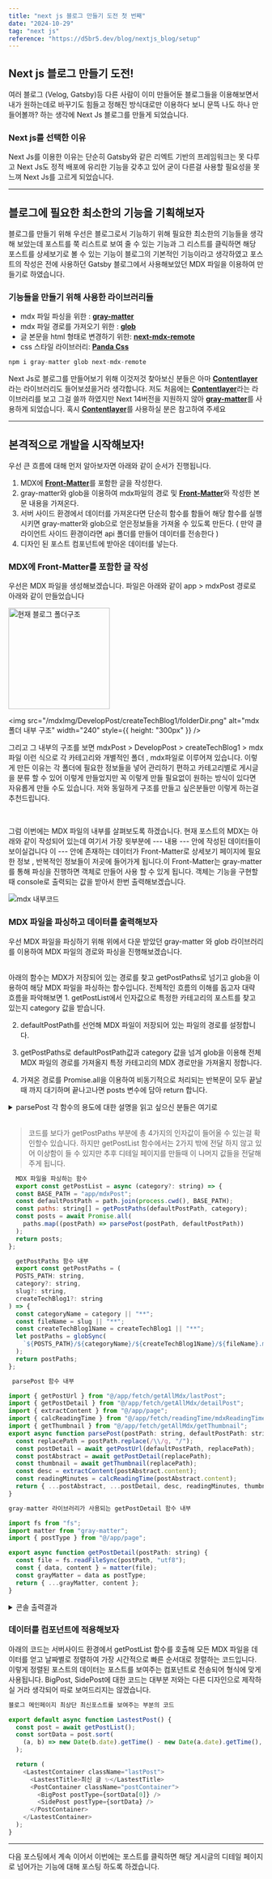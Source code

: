 ```yaml
---
title: "next js 블로그 만들기 도전 첫 번째"
date: "2024-10-29"
tag: "next js"
reference: "https://d5br5.dev/blog/nextjs_blog/setup"
---
```


## Next js 블로그 만들기 도전!

여러 블로그 (Velog, Gatsby)등 다른 사람이 이미 만들어둔 블로그들을 이용해보면서 내가 원하는데로 바꾸기도 힘들고 정해진 방식대로만 이용하다 보니 문뜩 나도 하나 만들어볼까? 하는 생각에 Next Js 블로그를 만들게 되었습니다.

### Next js를 선택한 이유

Next Js를 이용한 이유는 단순히 Gatsby와 같은 리엑트 기반의 프레임워크는 못 다루고 Next Js도 정적 배포에 유리한 기능을 갖추고 있어 굳이 다른걸 사용할 필요성을 못 느껴 Next Js를 고르게 되었습니다.

<hr />

## 블로그에 필요한 최소한의 기능을 기획해보자

블로그를 만들기 위해 우선은 블로그로서 기능하기 위해 필요한 최소한의 기능들을 생각해 보았는데 포스트를 쭉 리스트로 보여 줄 수 있는 기능과 그 리스트를 클릭하면 해당 포스트를 상세보기로 볼 수 있는 기능이 블로그의 기본적인 기능이라고 생각하였고 포스트의 작성은 전에 사용하던 Gatsby 블로그에서 사용해보았던 MDX 파일을 이용하여 만들기로 하였습니다.

### 기능들을 만들기 위해 사용한 라이브러리들

- mdx 파일 파싱을 위한 : <b><a href="https://github.com/jonschlinkert/gray-matter">gray-matter</a></b>
- mdx 파일 경로를 가져오기 위한 : <b><a href="https://github.com/isaacs/node-glob">glob</a></b>
- 글 본문을 html 형태로 변경하기 위한: <b><a href="https://github.com/hashicorp/next-mdx-remote#react-server-components-rsc--nextjs-app-directory-support">next-mdx-remote</a></b>
- css 스타일 라이브러리: <b><a href="https://github.com/chakra-ui/panda">Panda Css</a></b>

```javascript
npm i gray-matter glob next-mdx-remote
```

Next Js로 블로그를 만들어보기 위해 이것저것 찾아보신 분들은 아마 <b><a href="https://github.com/contentlayerdev/contentlayer">Contentlayer</a></b> 라는 라이브러리도 들어보셨을거라 생각합니다. 저도 처음에는 <b><a href="https://github.com/contentlayerdev/contentlayer">Contentlayer</a></b>라는 라이브러리를 보고 그걸 쓸까 하였지만 Next 14버전을 지원하지 않아 <b><a href="https://github.com/jonschlinkert/gray-matter">gray-matter</a></b>를 사용하게 되었습니다. 혹시 <b><a href="https://github.com/contentlayerdev/contentlayer">Contentlayer</a></b>를 사용하실 분은 참고하여 주세요

<hr />

## 본격적으로 개발을 시작해보자!

우선 큰 흐름에 대해 먼저 알아보자면 아래와 같이 순서가 진행됩니다.

1. MDX에 <b><a href="https://mdxjs.com/guides/frontmatter/">Front-Matter</a></b>를 포함한 글을 작성한다.
2. gray-matter와 glob을 이용하여 mdx파일의 경로 및 <b><a href="https://mdxjs.com/guides/frontmatter/">Front-Matter</a></b>와 작성한 본문 내용을 가져온다.
3. 서버 사이드 환경에서 데이터를 가져온다면 단순히 함수를 함들어 해당 함수를 실행시키면 gray-matter와 glob으로 얻은정보들을 가져올 수 있도록 만든다.
   ( 만약 클라이언트 사이드 환경이라면 api 폴더를 만들어 데이터를 전송한다 )
4. 디자인 된 포스트 컴포넌트에 받아온 데이터를 넣는다.

### MDX에 Front-Matter를 포함한 글 작성

우선은 MDX 파일을 생성해보겠습니다. 파일은 아래와 같이 app > mdxPost 경로로 아래와 같이 만들었습니다

<p >
<img
  src="/mdxImg/DevelopPost/createTechBlog1/blogDir.png"
  alt="현재 블로그 폴더구조"
  width="200"
  style={{ height: "300px", marginRight:"100px" }}
/>

<img
src="/mdxImg/DevelopPost/createTechBlog1/folderDir.png"
alt="mdx 폴더 내부 구조"
width="240"
style={{ height: "300px" }}
/>

</p>

그리고 그 내부의 구조를 보면 mdxPost > DevelopPost > createTechBlog1 > mdx파일 이런 식으로 각 카테고리와 개별적인 폴더 , mdx파일로 이루어져 있습니다. 이렇게 만든 이유는 각 폴더에 필요한 정보들을 넣어 관리하기 편하고 카테고리별로 게시글을 분류 할 수 있어 이렇게 만들었지만 꼭 이렇게 만들 필요없이 원하는 방식이 있다면 자유롭게 만들 수도 있습니다. 저와 동일하게 구조를 만들고 싶은분들만 이렇게 하는걸 추천드립니다.

<br />

그럼 이번에는 MDX 파일의 내부를 살펴보도록 하겠습니다. 현재 포스트의 MDX는 아래와 같이 작성되어 있는데 여기서 가장 윗부분에 --- 내용 --- 안에 작성된 데이터들이 보이실겁니다 이 --- 안에 존재하는 데이터가 Front-Matter로 상세보기 페이지에 필요한 정보 , 반복적인 정보들이 저곳에 들어가게 됩니다.이 Front-Matter는 gray-matter를 통해 파싱을 진행하면 객체로 만들어 사용 할 수 있게 됩니다. 객체는 기능을 구현할때 console로 출력되는 값을 받아서 한번 출력해보겠습니다.

<img src="/mdxImg/DevelopPost/createTechBlog1/mdxCode.png" alt="mdx 내부코드" />

### MDX 파일을 파싱하고 데이터를 출력해보자

우선 MDX 파일을 파싱하기 위해 위에서 다운 받았던 gray-matter 와 glob 라이브러리를 이용하여 MDX 파일의 경로와 파싱을 진행해보겠습니다.

<br />
아래의 함수는 MDX가 저장되어 있는 경로를 찾고 getPostPaths로 넘기고 glob을 이용하여
해당 MDX 파일을 파싱하는 함수입니다. 전체적인 흐름의 이해를 돕고자 대략 흐름을 파악해보면
1. getPostList에서 인자값으로 특정한 카테고리의 포스트를 찾고 있는지 category 값을
받습니다.

2. defaultPostPath를 선언해 MDX 파일이 저장되어 있는 파일의 경로를 설정합니다.

3. getPostPaths로 defaultPostPath값과 category 값을 넘겨 glob을 이용해 전체 MDX 파일의 경로를 가져올지 특정 카테고리의 MDX 경로만을 가져올지 정합니다.

4. 가져온 경로를 Promise.all을 이용하여 비동기적으로 처리되는 반복문이 모두 끝날때 까지 대기하며 끝나고나면 posts 변수에 담아 return 합니다.

<details>
  <summary>parsePost 각 함수의 용도에 대한 설명을 읽고 싶으신 분들은 여기로</summary>

- getPostUrl: 각 포스트별 a 태그에 들어갈 url을 반환하는 함수
- getPostDetail: gray-matter를 이용하여 MDX의 Front-Matter와 본문 내용을 가져오는 함수
- getThumbnail: MDX 파일이 저장된 폴더내의 thumbnail이라는 파일을 public > mdxPost로 복사하는 함수
- extractContent: 본문의 내용을 정규식으로 잘라내어 미리보기 부분의 내용을 만드는 함수
- calcReadingTime: <b><a href="https://www.npmjs.com/package/reading-time">reading-time</a></b>라이브러리를 이용하여 예상 읽기 시간을 계산하는 함수
</details>

<br />

<blockquote>
  코드를 보다가 getPostPaths 부분에 총 4가지의 인자값이 들어올 수 있는걸 확인할수 있습니다. 하지만 getPostList 함수에서는 
  2가지 밖에 전달 하지 않고 있어 이상함이 들 수 있지만 추후 디테일 페이지를 만들때 이 나머지 값들을 전달해주게 됩니다.
</blockquote>

```javascript
  MDX 파일을 파싱하는 함수
  export const getPostList = async (category?: string) => {
  const BASE_PATH = "app/mdxPost";
  const defaultPostPath = path.join(process.cwd(), BASE_PATH);
  const paths: string[] = getPostPaths(defaultPostPath, category);
  const posts = await Promise.all(
    paths.map((postPath) => parsePost(postPath, defaultPostPath))
  );
  return posts;
};

```

```javascript
  getPostPaths 함수 내부
  export const getPostPaths = (
  POSTS_PATH: string,
  category?: string,
  slug?: string,
  createTechBlog1?: string
) => {
  const categoryName = category || "**";
  const fileName = slug || "**";
  const createTechBlog1Name = createTechBlog1 || "**";
  let postPaths = globSync(
    `${POSTS_PATH}/${categoryName}/${createTechBlog1Name}/${fileName}.mdx`
  );
  return postPaths;
};

```

```javascript
 parsePost 함수 내부

import { getPostUrl } from "@/app/fetch/getAllMdx/lastPost";
import { getPostDetail } from "@/app/fetch/getAllMdx/detailPost";
import { extractContent } from "@/app/page";
import { calcReadingTime } from "@/app/fetch/readingTime/mdxReadingTime";
import { getThumbnail } from "@/app/fetch/getAllMdx/getThumbnail";
export async function parsePost(postPath: string, defaultPostPath: string) {
  const replacePath = postPath.replace(/\\/g, "/");
  const postDetail = await getPostUrl(defaultPostPath, replacePath);
  const postAbstract = await getPostDetail(replacePath);
  const thumbnail = await getThumbnail(replacePath);
  const desc = extractContent(postAbstract.content);
  const readingMinutes = calcReadingTime(postAbstract.content);
  return { ...postAbstract, ...postDetail, desc, readingMinutes, thumbnail };
}

```

```javascript
gray-matter 라이브러리가 사용되는 getPostDetail 함수 내부

import fs from "fs";
import matter from "gray-matter";
import { postType } from "@/app/page";

export async function getPostDetail(postPath: string) {
  const file = fs.readFileSync(postPath, "utf8");
  const { data, content } = matter(file);
  const grayMatter = data as postType;
  return { ...grayMatter, content };
}

```

<details>
  <summary>콘솔 출력결과</summary>

위의 코드를 출력하면 아래와 같이 이 포스트에 대한 Front-Matter가 출력됩니다. 너무 길어서 이미지를 좀 잘랐지만 아래에 readingTime도 함께 나와있습니다.
<img src="/mdxImg/DevelopPost/createTechBlog1/postData.png" alt="포스트 파싱 데이터"/>

</details>

### 데이터를 컴포넌트에 적용해보자

아래의 코드는 서버사이드 환경에서 getPostList 함수를 호출해 모든 MDX 파일을 데이터를 얻고 날짜별로 정렬하여 가장 시간적으로 빠른 순서대로 정렬하는 코드입니다. 이렇게 정렬된 포스트의 데이터는 포스트를 보여주는 컴포넌트로 전송되어 형식에 맞게 사용됩니다. BigPost, SidePost에 대한 코드는 대부분 저와는 다른 디자인으로 제작하실 거라 생각되어 따로 보여드리지는 않겠습니다.

```javascript
블로그 메인페이지 최상단 최신포스트를 보여주는 부분의 코드

export default async function LastestPost() {
  const post = await getPostList();
  const sortData = post.sort(
    (a, b) => new Date(b.date).getTime() - new Date(a.date).getTime(),
  );

  return (
    <LastestContainer className="lastPost">
      <LastestTitle>최신 글 ✨</LastestTitle>
      <PostContainer className="postContainer">
        <BigPost postType={sortData[0]} />
        <SidePost postType={sortData} />
      </PostContainer>
    </LastestContainer>
  );
}
```

<hr/>

다음 포스팅에서 계속 이어서 이번에는 포스트를 클릭하면 해당 게시글의 디테일 페이지로 넘어가는 기능에 대해 포스팅 하도록 하겠습니다.
